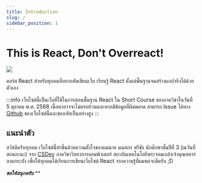 ```yaml
---
title: Introduction
slug: /
sidebar_position: 1
---
```



# This is React, Don't Overreact!

<img src={reactLogo} width={400} />

คอร์ส React สำหรับทุกคนที่อยากหัดเขียนเว็บ เรียนรู้ React ตั้งแต่พื้นฐานจนสร้างแอปจริงได้ด้วยตัวเอง

:::info
เว็บไซต์นี้เป็นเว็บที่ใช้ในการสอนพื้นฐาน React ใน Short Course ของภาควิชาในวันที่ 5 ตุลาคม พ.ศ. 2568
เนื้อหาอาจจะไม่ครบถ้วนและหากมีข้อมูลที่ผิดพลาด สามารถ Issue ได้ทาง [Github](https://github.com/66050207-Nonthakorn/react-short-course) ของเว็บไซต์นี้และขออภัยเป็นอย่างสูง
:::

## แนะนำตัว

สวัสดีครับทุกคน เว็บไซต์นี้ทำขึ้นด้วยความตั้งใจของผมนาย นนทกร ศรีชัย นักศึกษาชั้นปีที่ 3 (ณ​ วันที่สอนอะนะ) จาก [CSDev](https://dev.cskmitl.com) ภาควิชาวิทยาการคอมพิวเตอร์ สถาบันเทคโนโลยีพระจอมเกล้าเจ้าคุณทหารลาดกระบัง เพื่อให้ทุกคนได้เรียนการเขียนเว็บไซต์ React จากความรู้ที่ผมพอจะมีครับ ;D

***ขอให้สนุกครับ ^^***